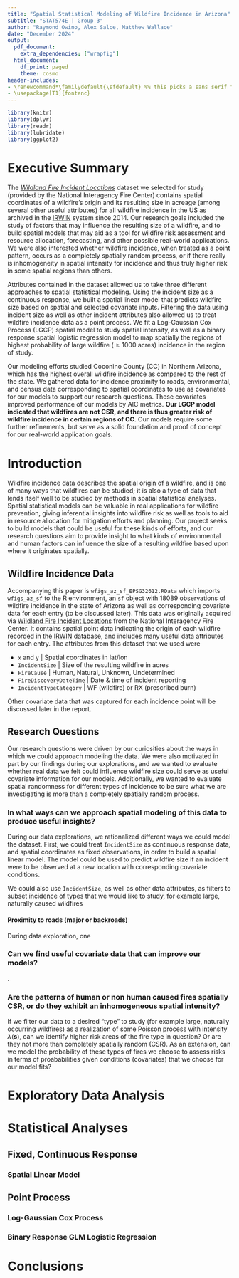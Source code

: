 ```yaml
---
title: "Spatial Statistical Modeling of Wildfire Incidence in Arizona"
subtitle: "STAT574E | Group 3"
author: "Raymond Owino, Alex Salce, Matthew Wallace"
date: "December 2024"
output:
  pdf_document:
    extra_dependencies: ["wrapfig"]
  html_document:
    df_print: paged
    theme: cosmo
header-includes:
- \renewcommand*\familydefault{\sfdefault} %% this picks a sans serif font
- \usepackage[T1]{fontenc}
---
```


```r
library(knitr)
library(dplyr)
library(readr)
library(lubridate)
library(ggplot2)

```

# Executive Summary

The *[Wildland Fire Incident Locations](https://data-nifc.opendata.arcgis.com/datasets/nifc::wildland-fire-incident-locations/about)* dataset we selected for study (provided by the National Interagency Fire Center) contains spatial coordinates of a wildfire's origin and its resulting size in acreage (among several other useful attributes) for all wildfire incidence in the US as archived in the [IRWIN](https://www.wildfire.gov/application/irwin-integrated-reporting-wildfire-information) system since 2014. Our research goals included the study of factors that may influence the resulting size of a wildfire, and to build spatial models that may aid as a tool for wildfire risk assessment and resource allocation, forecasting, and other possible real-world applications. We were also interested whether wildfire incidence, when treated as a point pattern, occurs as a completely spatially random process, or if there really is inhomogeneity in spatial intensity for incidence and thus truly higher risk in some spatial regions than others.

Attributes contained in the dataset allowed us to take three different approaches to spatial statistical modeling. Using the incident size as a continuous response, we built a spatial linear model that predicts wildfire size based on spatial and selected covariate inputs. Filtering the data using incident size as well as other incident attributes also allowed us to treat wildfire incidence data as a point process. We fit a Log-Gaussian Cox Process (LGCP) spatial model to study spatial intensity, as well as a binary response spatial logistic regression model to map spatially the regions of highest probability of large wildfire ($\geq 1000$ acres) incidence in the region of study.

Our modeling efforts studied Coconino County (CC) in Northern Arizona, which has the highest overall wildfire incidence as compared to the rest of the state. We gathered data for incidence proximity to roads, environmental, and census data corresponding to spatial coordinates to use as covariates for our models to support our research questions. These covariates improved performance of our models by AIC metrics.  **Our LGCP model indicated that wildfires are not CSR, and there is thus greater risk of wildfire incidence in certain regions of CC**. Our models require some further refinements, but serve as a solid foundation and proof of concept for our real-world application goals.

# Introduction

Wildfire incidence data describes the spatial origin of a wildfire, and is one of many ways that wildfires can be studied; it is also a type of data that lends itself well to be studied by methods in spatial statistical analyses. Spatial statistical models can be valuable in real applications for wildfire prevention, giving inferential insights into wildfire risk as well as tools to aid in resource allocation for mitigation efforts and planning. Our project seeks to build models that could be useful for these kinds of efforts, and our research questions aim to provide insight to what kinds of environmental and human factors can influence the size of a resulting wildfire based upon where it originates spatially.

## Wildfire Incidence Data

Accompanying this paper is `wfigs_az_sf_EPSG32612.RData` which imports `wfigs_az_sf` to the R environment, an `sf` object with 18089 observations of wildfire incidence in the state of Arizona as well as corresponding covariate data for each entry (to be discussed later). This data was originally acquired via [Wildland Fire Incident Locations](https://data-nifc.opendata.arcgis.com/datasets/nifc::wildland-fire-incident-locations/about) from the National Interagency Fire Center. It contains spatial point data indicating the origin of each wildfire recorded in the [IRWIN](https://www.wildfire.gov/application/irwin-integrated-reporting-wildfire-information) database, and includes many useful data attributes for each entry. The attributes from this dataset that we used were

- `x` and `y` | Spatial coordinates in lat/lon
- `IncidentSize` | Size of the resulting wildfire in acres
- `FireCause` | Human, Natural, Unknown, Undetermined
- `FireDiscoveryDateTime` | Date & time of incident reporting
- `IncidentTypeCategory` | WF (wildfire) or RX (prescribed burn)

Other covariate data that was captured for each incidence point will be discussed later in the report.

## Research Questions

Our research questions were driven by our curiosities about the ways in which we could approach modeling  the data. We were also motivated in part by our findings during our explorations, and we wanted to evaluate whether real data we felt could influence wildfire size could serve as useful covariate information for our models. Additionally, we wanted to evaluate spatial randomness for different types of incidence to be sure what we are investigating is more than a completely spatially random process.

### In what ways can we approach spatial modeling of this data to produce useful insights?

During our data explorations, we rationalized different ways we could model the dataset. First, we could treat `IncidentSize` as continuous response data, and spatial coordinates as fixed observations, in order to build a spatial linear model. The model could be used to predict wildfire size if an incident were to be observed at a new location with corresponding covariate conditions.

We could also use `IncidentSize`, as well as other data attributes, as filters to subset incidence of types that we would like to study, for example large, naturally caused wildfires

#### Proximity to roads (major or backroads)
During data exploration, one 

###  Can we find useful covariate data that can improve our models?

.

### Are the patterns of human or non human caused fires spatially CSR, or do they exhibit an inhomogeneous spatial intensity?

If  we filter our data to a desired "type" to study (for example large, naturally occurring wildfires) as a realization of some Poisson process with intensity $\lambda(\mathbf{s})$, can we identify higher risk areas of the fire type in question? Or are they not more than completely spatially random (CSR). As an extension, can we model the probability of these types of fires we choose to assess risks in terms of proababilities given conditions (covariates) that we choose for our model fits?


# Exploratory Data Analysis


# Statistical Analyses

## Fixed, Continuous Response

### Spatial Linear Model


## Point Process

### Log-Gaussian Cox Process

### Binary Response GLM Logistic Regression


# Conclusions


